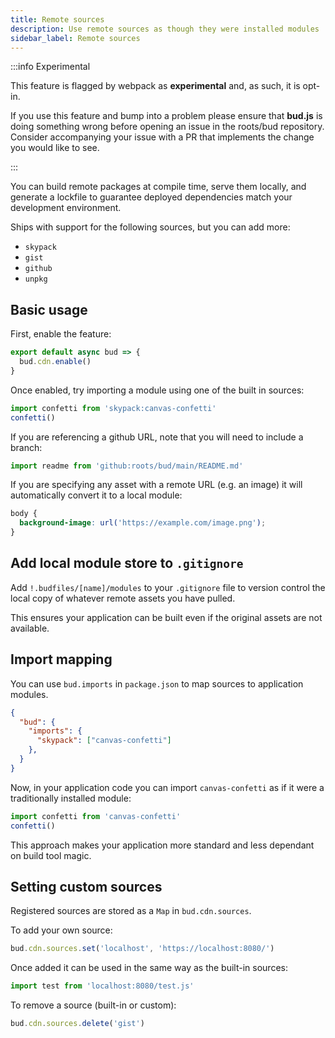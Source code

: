 ```yaml
---
title: Remote sources
description: Use remote sources as though they were installed modules
sidebar_label: Remote sources
---
```


:::info Experimental

This feature is flagged by webpack as **experimental** and, as such, it is opt-in.

If you use this feature and bump into a problem please ensure that
**bud.js** is doing something wrong before opening an issue in the roots/bud repository. Consider accompanying your issue with
a PR that implements the change you would like to see.

:::

You can build remote packages at compile time, serve them locally, and generate a lockfile to guarantee deployed dependencies match your development environment.

Ships with support for the following sources, but you can add more:

- `skypack`
- `gist`
- `github`
- `unpkg`

## Basic usage

First, enable the feature:

```ts title=bud.config.js
export default async bud => {
  bud.cdn.enable()
}
```

Once enabled, try importing a module using one of the built in sources:

```ts title=app.js
import confetti from 'skypack:canvas-confetti'
confetti()
```

If you are referencing a github URL, note that you will need to include a branch:

```ts title=app.js
import readme from 'github:roots/bud/main/README.md'
```

If you are specifying any asset with a remote URL (e.g. an image) it will automatically convert it to a local module:

```css title=app.css
body {
  background-image: url('https://example.com/image.png');
}
```

## Add local module store to `.gitignore`

Add `!.budfiles/[name]/modules` to your `.gitignore` file to version control the local copy of whatever remote assets you have pulled.

This ensures your application can be built even if the original assets are not available.

## Import mapping

You can use `bud.imports` in `package.json` to map sources to application modules.

```json title="package.json"
{
  "bud": {
    "imports": {
      "skypack": ["canvas-confetti"]
    },
  }
}
```

Now, in your application code you can import `canvas-confetti` as if it were a traditionally installed module:

```js title=app.js
import confetti from 'canvas-confetti'
confetti()
```

This approach makes your application more standard and less dependant on build tool magic.

## Setting custom sources

Registered sources are stored as a `Map` in `bud.cdn.sources`.

To add your own source:

```ts title=bud.config.js
bud.cdn.sources.set('localhost', 'https://localhost:8080/')
```

Once added it can be used in the same way as the built-in sources:

```ts title=app.js
import test from 'localhost:8080/test.js'
```

To remove a source (built-in or custom):

```ts title=bud.config.js
bud.cdn.sources.delete('gist')
```
